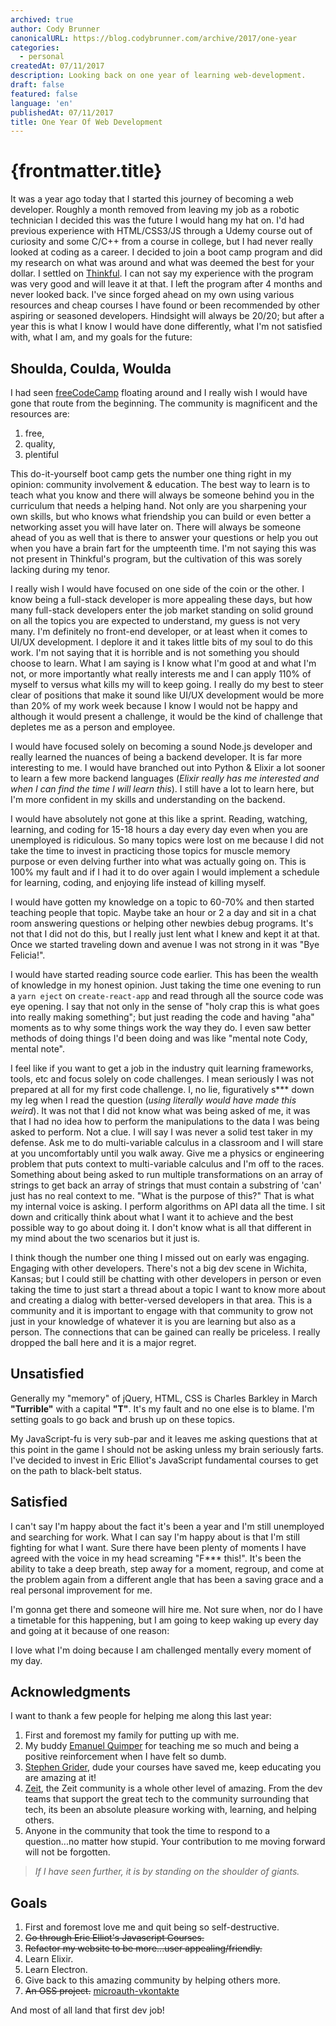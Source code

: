 ```yaml
---
archived: true
author: Cody Brunner
canonicalURL: https://blog.codybrunner.com/archive/2017/one-year
categories:
  - personal
createdAt: 07/11/2017
description: Looking back on one year of learning web-development.
draft: false
featured: false
language: 'en'
publishedAt: 07/11/2017
title: One Year Of Web Development
---
```



# {frontmatter.title}

It was a year ago today that I started this journey of becoming a web developer. Roughly a month removed from leaving my job as a robotic technician I decided this was the future I would hang my hat on. I'd had previous experience with HTML/CSS3/JS through a Udemy course out of curiosity and some C/C++ from a course in college, but I had never really looked at coding as a career. I decided to join a boot camp program and did my research on what was around and what was deemed the best for your dollar. I settled on [Thinkful](https://www.thinkful.com/). I can not say my experience with the program was very good and will leave it at that. I left the program after 4 months and never looked back. I've since forged ahead on my own using various resources and cheap courses I have found or been recommended by other aspiring or seasoned developers. Hindsight will always be 20/20; but after a year this is what I know I would have done differently, what I'm not satisfied with, what I am, and my goals for the future:

## Shoulda, Coulda, Woulda

I had seen [freeCodeCamp](https://www.freecodecamp.org/) floating around and I really wish I would have gone that route from the beginning. The community is magnificent and the resources are:

1.  free,
2.  quality,
3.  plentiful

This do-it-yourself boot camp gets the number one thing right in my opinion: community involvement & education. The best way to learn is to teach what you know and there will always be someone behind you in the curriculum that needs a helping hand. Not only are you sharpening your own skills, but who knows what friendship you can build or even better a networking asset you will have later on. There will always be someone ahead of you as well that is there to answer your questions or help you out when you have a brain fart for the umpteenth time. I'm not saying this was not present in Thinkful's program, but the cultivation of this was sorely lacking during my tenor.

I really wish I would have focused on one side of the coin or the other. I know being a full-stack developer is more appealing these days, but how many full-stack developers enter the job market standing on solid ground on all the topics you are expected to understand, my guess is not very many. I'm definitely no front-end developer, or at least when it comes to UI/UX development. I deplore it and it takes little bits of my soul to do this work. I'm not saying that it is horrible and is not something you should choose to learn. What I am saying is I know what I'm good at and what I'm not, or more importantly what really interests me and I can apply 110% of myself to versus what kills my will to keep going. I really do my best to steer clear of positions that make it sound like UI/UX development would be more than 20% of my work week because I know I would not be happy and although it would present a challenge, it would be the kind of challenge that depletes me as a person and employee.

I would have focused solely on becoming a sound Node.js developer and really learned the nuances of being a backend developer. It is far more interesting to me. I would have branched out into Python & Elixir a lot sooner to learn a few more backend languages (_Elixir really has me interested and when I can find the time I will learn this_). I still have a lot to learn here, but I'm more confident in my skills and understanding on the backend.

I would have absolutely not gone at this like a sprint. Reading, watching, learning, and coding for 15-18 hours a day every day even when you are unemployed is ridiculous. So many topics were lost on me because I did not take the time to invest in practicing those topics for muscle memory purpose or even delving further into what was actually going on. This is 100% my fault and if I had it to do over again I would implement a schedule for learning, coding, and enjoying life instead of killing myself.

I would have gotten my knowledge on a topic to 60-70% and then started teaching people that topic. Maybe take an hour or 2 a day and sit in a chat room answering questions or helping other newbies debug programs. It's not that I did not do this, but I really just lent what I knew and kept it at that. Once we started traveling down and avenue I was not strong in it was "Bye Felicia!".

I would have started reading source code earlier. This has been the wealth of knowledge in my honest opinion. Just taking the time one evening to run a `yarn eject` on `create-react-app` and read through all the source code was eye opening. I say that not only in the sense of "holy crap this is what goes into really making something"; but just reading the code and having "aha" moments as to why some things work the way they do. I even saw better methods of doing things I'd been doing and was like "mental note Cody, mental note".

I feel like if you want to get a job in the industry quit learning frameworks, tools, etc and focus solely on code challenges. I mean seriously I was not prepared at all for my first code challenge. I, no lie, figuratively s\*\*\* down my leg when I read the question (_using literally would have made this weird_). It was not that I did not know what was being asked of me, it was that I had no idea how to perform the manipulations to the data I was being asked to perform. Not a clue. I will say I was never a solid test taker in my defense. Ask me to do multi-variable calculus in a classroom and I will stare at you uncomfortably until you walk away. Give me a physics or engineering problem that puts context to multi-variable calculus and I'm off to the races. Something about being asked to run multiple transformations on an array of strings to get back an array of strings that must contain a substring of 'can' just has no real context to me. "What is the purpose of this?" That is what my internal voice is asking. I perform algorithms on API data all the time. I sit down and critically think about what I want it to achieve and the best possible way to go about doing it. I don't know what is all that different in my mind about the two scenarios but it just is.

I think though the number one thing I missed out on early was engaging. Engaging with other developers. There's not a big dev scene in Wichita, Kansas; but I could still be chatting with other developers in person or even taking the time to just start a thread about a topic I want to know more about and creating a dialog with better-versed developers in that area. This is a community and it is important to engage with that community to grow not just in your knowledge of whatever it is you are learning but also as a person. The connections that can be gained can really be priceless. I really dropped the ball here and it is a major regret.

## Unsatisfied

Generally my "memory" of jQuery, HTML, CSS is Charles Barkley in March **"Turrible"** with a capital **"T"**. It's my fault and no one else is to blame. I'm setting goals to go back and brush up on these topics.

My JavaScript-fu is very sub-par and it leaves me asking questions that at this point in the game I should not be asking unless my brain seriously farts. I've decided to invest in Eric Elliot's JavaScript fundamental courses to get on the path to black-belt status.

## Satisfied

I can't say I'm happy about the fact it's been a year and I'm still unemployed and searching for work. What I can say I'm happy about is that I'm still fighting for what I want. Sure there have been plenty of moments I have agreed with the voice in my head screaming "F\*\*\* this!". It's been the ability to take a deep breath, step away for a moment, regroup, and come at the problem again from a different angle that has been a saving grace and a real personal improvement for me.

I'm gonna get there and someone will hire me. Not sure when, nor do I have a timetable for this happening, but I am going to keep waking up every day and going at it because of one reason:

I love what I'm doing because I am challenged mentally every moment of my day.

## Acknowledgments

I want to thank a few people for helping me along this last year:

1.  First and foremost my family for putting up with me.
2.  My buddy [Emanuel Quimper](https://twitter.com/QuimperEmanuel) for teaching me so much and being a positive reinforcement when I have felt so dumb.
3.  [Stephen Grider](https://twitter.com/ste_grider), dude your courses have saved me, keep educating you are amazing at it!
4.  [Zeit](https://zeit.co), the Zeit community is a whole other level of amazing. From the dev teams that support the great tech to the community surrounding that tech, its been an absolute pleasure working with, learning, and helping others.
5.  Anyone in the community that took the time to respond to a question...no matter how stupid. Your contribution to me moving forward will not be forgotten.

> _If I have seen further, it is by standing on the shoulder of giants._

## Goals

1.  First and foremost love me and quit being so self-destructive.
2.  ~~Go through Eric Elliot's Javascript Courses.~~
3.  ~~Refactor my website to be more...user appealing/friendly.~~
4.  Learn Elixir.
5.  Learn Electron.
6.  Give back to this amazing community by helping others more.
7.  ~~An OSS project.~~ [microauth-vkontakte](https://www.npmjs.com/package/microauth-vkontakte)

And most of all land that first dev job!

<Signature />
